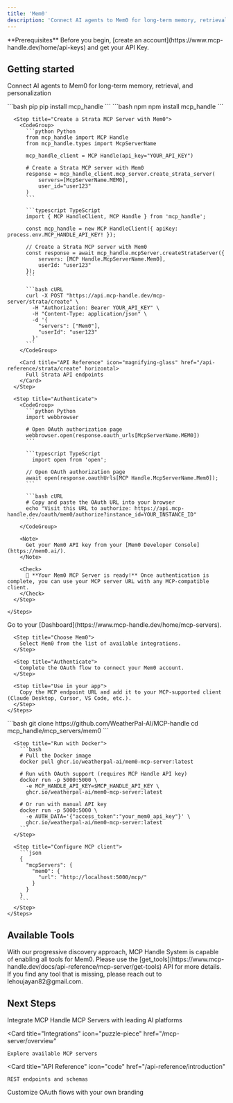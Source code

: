 ```yaml
---
title: 'Mem0'
description: 'Connect AI agents to Mem0 for long-term memory, retrieval, and personalization'
---
```


<Info>
  **Prerequisites**
  Before you begin, [create an account](https://www.mcp-handle.dev/home/api-keys) and get your API Key.
</Info>

## Getting started

Connect AI agents to Mem0 for long-term memory, retrieval, and personalization

<Tabs>
  <Tab title="API">
    <Steps>
      <Step title="Install the SDKs (optional)">
        <CodeGroup>
          ```bash pip
          pip install mcp_handle
          ```
          ```bash npm
          npm install mcp_handle
          ```
        </CodeGroup>
      </Step>
      
      <Step title="Create a Strata MCP Server with Mem0">
        <CodeGroup>
          ```python Python
          from mcp_handle import MCP Handle
          from mcp_handle.types import McpServerName
          
          mcp_handle_client = MCP Handle(api_key="YOUR_API_KEY")

          # Create a Strata MCP server with Mem0
          response = mcp_handle_client.mcp_server.create_strata_server(
              servers=[McpServerName.MEM0],
              user_id="user123"
          )
          ```
          
          ```typescript TypeScript
          import { MCP HandleClient, MCP Handle } from 'mcp_handle';
          
          const mcp_handle = new MCP HandleClient({ apiKey: process.env.MCP_HANDLE_API_KEY! });
          
          // Create a Strata MCP server with Mem0
          const response = await mcp_handle.mcpServer.createStrataServer({
              servers: [MCP Handle.McpServerName.Mem0],
              userId: "user123"
          });
          ```
          
          ```bash cURL
          curl -X POST "https://api.mcp-handle.dev/mcp-server/strata/create" \
            -H "Authorization: Bearer YOUR_API_KEY" \
            -H "Content-Type: application/json" \
            -d '{
              "servers": ["Mem0"],
              "userId": "user123"
            }'
          ```
        </CodeGroup>

        <Card title="API Reference" icon="magnifying-glass" href="/api-reference/strata/create" horizontal>
          Full Strata API endpoints
        </Card>
      </Step>
      
      <Step title="Authenticate">
        <CodeGroup>
          ```python Python
          import webbrowser
          
          # Open OAuth authorization page
          webbrowser.open(response.oauth_urls[McpServerName.MEM0])
          ```
          
          ```typescript TypeScript
            import open from 'open';
          
          // Open OAuth authorization page
          await open(response.oauthUrls[MCP Handle.McpServerName.Mem0]);
          ```
          
          ```bash cURL
          # Copy and paste the OAuth URL into your browser
          echo "Visit this URL to authorize: https://api.mcp-handle.dev/oauth/mem0/authorize?instance_id=YOUR_INSTANCE_ID"
          ```
        </CodeGroup>
        
        <Note>
          Get your Mem0 API key from your [Mem0 Developer Console](https://mem0.ai/).
        </Note>
        
        <Check>
          🎉 **Your Mem0 MCP Server is ready!** Once authentication is complete, you can use your MCP server URL with any MCP-compatible client.
        </Check>
      </Step>
      
    </Steps>
  </Tab>
  
  <Tab title="UI">
    <Steps>
      <Step title="Open Dashboard">
        Go to your [Dashboard](https://www.mcp-handle.dev/home/mcp-servers).
      </Step>
      
      <Step title="Choose Mem0">
        Select Mem0 from the list of available integrations.
      </Step>
      
      <Step title="Authenticate">
        Complete the OAuth flow to connect your Mem0 account.
      </Step>
      
      <Step title="Use in your app">
        Copy the MCP endpoint URL and add it to your MCP-supported client (Claude Desktop, Cursor, VS Code, etc.).
      </Step>
    </Steps>
  </Tab>
  
  <Tab title="Open Source">
    <Steps>
      <Step title="Clone repository (for developers to build from source)">
        ```bash
        git clone https://github.com/WeatherPal-AI/MCP-handle
        cd mcp_handle/mcp_servers/mem0
        ```
      </Step>
      
      <Step title="Run with Docker">
        ```bash
        # Pull the Docker image
        docker pull ghcr.io/weatherpal-ai/mem0-mcp-server:latest
        
        # Run with OAuth support (requires MCP Handle API key)
        docker run -p 5000:5000 \
          -e MCP_HANDLE_API_KEY=$MCP_HANDLE_API_KEY \
          ghcr.io/weatherpal-ai/mem0-mcp-server:latest
        
        # Or run with manual API key
        docker run -p 5000:5000 \
          -e AUTH_DATA='{"access_token":"your_mem0_api_key"}' \
          ghcr.io/weatherpal-ai/mem0-mcp-server:latest
        ```
      </Step>
      
      <Step title="Configure MCP client">
        ```json
        {
          "mcpServers": {
            "mem0": {
              "url": "http://localhost:5000/mcp/"
            }
          }
        }
        ```
      </Step>
    </Steps>
  </Tab>
</Tabs>

## Available Tools

<Tip>
With our progressive discovery approach, MCP Handle System is capable of enabling all tools for Mem0. Please use the [get_tools](https://www.mcp-handle.dev/docs/api-reference/mcp-server/get-tools) API for more details. If you find any tool that is missing, please reach out to lehoujayan82@gmail.com.
</Tip>

## Next Steps

<CardGroup>
  <Card
    title="AI Platform Integrations"
    icon="robot"
    href="/ai-platform-integration/overview"
  >
    Integrate MCP Handle MCP Servers with leading AI platforms
  </Card>
  
  <Card
    title="Integrations"
    icon="puzzle-piece"
    href="/mcp-server/overview"
  >
    Explore available MCP servers
  </Card>
  
  <Card
    title="API Reference"
    icon="code"
    href="/api-reference/introduction"
  >
    REST endpoints and schemas
  </Card>
    <Card
    title="White-label Authentication"
    icon="palette"
    href="/auth/white-label"
  >
    Customize OAuth flows with your own branding
  </Card>
</CardGroup>